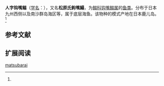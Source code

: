 {{Speciesbox
| name = 人字钩嘴鳎
| status = 
| status_system = 
| image = 
| genus = Heteromycteris
| species = matsubarai
| authority = Ochiai, 1963<ref name='id8709'>{{cite web| url =http://www.bioinfo.cn/db05/BjdwSpecies.php?action=view&id=8709| title =人字钩嘴鳎| work =中国动物物种编目数据库| publisher =中国科学院微生物研究所| author =中国科学院动物研究所| accessdate =2009-04-16| deadurl =yes| archiveurl =https://web.archive.org/web/20160305005125/http://www.bioinfo.cn/db05/BjdwSpecies.php?action=view&id=8709| archivedate =2016-03-05}}</ref>
}}

'''人字钩嘴鳎'''（[[学名|学名]]：{{lang|la|''Heteromycteris matsubarai''}}），又名'''松原氏鉤嘴鰨'''，为[[鳎科|鳎科]][[钩嘴鳎属|钩嘴鳎属]]的[[鱼类|鱼类]]。分布于日本九州西侧以及南沙群岛海区等，属于底层海鱼。该物种的模式产地在日本鹿儿岛。<ref name='id8709'/>

== 参考文献 ==
{{reflist}}

== 扩展阅读 ==
{{refbegin}}
{{wikispecies-inline|Heteromycteris matsubarai|人字钩嘴鳎}}
{{refend}}
{{Taxonbar|from=Q1044985}}

[[Category:钩嘴鳎属|matsubarai]]


{{Pleuronectiformes-stub}}